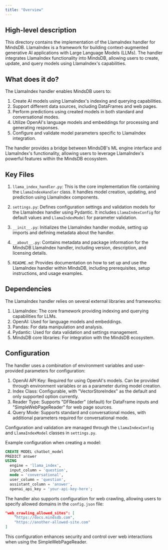```yaml
---
title: "Overview"
---
```


## High-level description
This directory contains the implementation of the LlamaIndex handler for MindsDB. LlamaIndex is a framework for building context-augmented generative AI applications with Large Language Models (LLMs). The handler integrates LlamaIndex functionality into MindsDB, allowing users to create, update, and query models using LlamaIndex's capabilities.

## What does it do?
The LlamaIndex handler enables MindsDB users to:
1. Create AI models using LlamaIndex's indexing and querying capabilities.
2. Support different data sources, including DataFrames and web pages.
3. Perform predictions using created models in both standard and conversational modes.
4. Utilize OpenAI's language models and embeddings for processing and generating responses.
5. Configure and validate model parameters specific to LlamaIndex integration.

The handler provides a bridge between MindsDB's ML engine interface and LlamaIndex's functionality, allowing users to leverage LlamaIndex's powerful features within the MindsDB ecosystem.

## Key Files
1. `llama_index_handler.py`: This is the core implementation file containing the `LlamaIndexHandler` class. It handles model creation, updating, and prediction using LlamaIndex components.

2. `settings.py`: Defines configuration settings and validation models for the LlamaIndex handler using Pydantic. It includes `LlamaIndexConfig` for default values and `LlamaIndexModel` for parameter validation.

3. `__init__.py`: Initializes the LlamaIndex handler module, setting up imports and defining metadata about the handler.

4. `__about__.py`: Contains metadata and package information for the MindsDB LlamaIndex handler, including version, description, and licensing details.

5. `README.md`: Provides documentation on how to set up and use the LlamaIndex handler within MindsDB, including prerequisites, setup instructions, and usage examples.

## Dependencies
The LlamaIndex handler relies on several external libraries and frameworks:

1. LlamaIndex: The core framework providing indexing and querying capabilities for LLMs.
2. OpenAI: Used for language models and embeddings.
3. Pandas: For data manipulation and analysis.
4. Pydantic: Used for data validation and settings management.
5. MindsDB core libraries: For integration with the MindsDB ecosystem.

## Configuration
The handler uses a combination of environment variables and user-provided parameters for configuration:

1. OpenAI API Key: Required for using OpenAI's models. Can be provided through environment variables or as a parameter during model creation.
2. Index Class: Configurable, with "VectorStoreIndex" as the default and only supported option currently.
3. Reader Type: Supports "DFReader" (default) for DataFrame inputs and "SimpleWebPageReader" for web page sources.
4. Query Mode: Supports standard and conversational modes, with additional parameters required for conversational mode.

Configuration and validation are managed through the `LlamaIndexConfig` and `LlamaIndexModel` classes in `settings.py`.

Example configuration when creating a model:

```sql
CREATE MODEL chatbot_model
PREDICT answer
USING
  engine = 'llama_index',
  input_column = 'question',
  mode = 'conversational',
  user_column = 'question',
  assistant_column = 'answer',
  openai_api_key = 'your-api-key-here';
```

The handler also supports configuration for web crawling, allowing users to specify allowed domains in the `config.json` file:

```json
"web_crawling_allowed_sites": [
    "https://docs.mindsdb.com",
    "https://another-allowed-site.com"
]
```

This configuration enhances security and control over web interactions when using the SimpleWebPageReader.